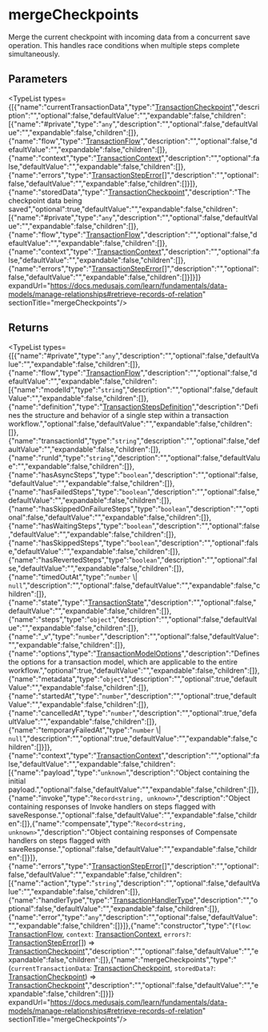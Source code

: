 
# mergeCheckpoints

Merge the current checkpoint with incoming data from a concurrent save operation.
This handles race conditions when multiple steps complete simultaneously.

## Parameters

<TypeList types={[{"name":"currentTransactionData","type":"[TransactionCheckpoint](../../../classes/workflows.TransactionCheckpoint/page.mdx)","description":"","optional":false,"defaultValue":"","expandable":false,"children":[{"name":"#private","type":"`any`","description":"","optional":false,"defaultValue":"","expandable":false,"children":[]},{"name":"flow","type":"[TransactionFlow](../../../types/workflows.TransactionFlow/page.mdx)","description":"","optional":false,"defaultValue":"","expandable":false,"children":[]},{"name":"context","type":"[TransactionContext](../../../classes/workflows.TransactionContext/page.mdx)","description":"","optional":false,"defaultValue":"","expandable":false,"children":[]},{"name":"errors","type":"[TransactionStepError](../../../classes/workflows.TransactionStepError/page.mdx)[]","description":"","optional":false,"defaultValue":"","expandable":false,"children":[]}]},{"name":"storedData","type":"[TransactionCheckpoint](../../../classes/workflows.TransactionCheckpoint/page.mdx)","description":"The checkpoint data being saved","optional":true,"defaultValue":"","expandable":false,"children":[{"name":"#private","type":"`any`","description":"","optional":false,"defaultValue":"","expandable":false,"children":[]},{"name":"flow","type":"[TransactionFlow](../../../types/workflows.TransactionFlow/page.mdx)","description":"","optional":false,"defaultValue":"","expandable":false,"children":[]},{"name":"context","type":"[TransactionContext](../../../classes/workflows.TransactionContext/page.mdx)","description":"","optional":false,"defaultValue":"","expandable":false,"children":[]},{"name":"errors","type":"[TransactionStepError](../../../classes/workflows.TransactionStepError/page.mdx)[]","description":"","optional":false,"defaultValue":"","expandable":false,"children":[]}]}]} expandUrl="https://docs.medusajs.com/learn/fundamentals/data-models/manage-relationships#retrieve-records-of-relation" sectionTitle="mergeCheckpoints"/>

## Returns

<TypeList types={[{"name":"#private","type":"`any`","description":"","optional":false,"defaultValue":"","expandable":false,"children":[]},{"name":"flow","type":"[TransactionFlow](../../../types/workflows.TransactionFlow/page.mdx)","description":"","optional":false,"defaultValue":"","expandable":false,"children":[{"name":"modelId","type":"`string`","description":"","optional":false,"defaultValue":"","expandable":false,"children":[]},{"name":"definition","type":"[TransactionStepsDefinition](../../../types/workflows.TransactionStepsDefinition/page.mdx)","description":"Defines the structure and behavior of a single step within a transaction workflow.","optional":false,"defaultValue":"","expandable":false,"children":[]},{"name":"transactionId","type":"`string`","description":"","optional":false,"defaultValue":"","expandable":false,"children":[]},{"name":"runId","type":"`string`","description":"","optional":false,"defaultValue":"","expandable":false,"children":[]},{"name":"hasAsyncSteps","type":"`boolean`","description":"","optional":false,"defaultValue":"","expandable":false,"children":[]},{"name":"hasFailedSteps","type":"`boolean`","description":"","optional":false,"defaultValue":"","expandable":false,"children":[]},{"name":"hasSkippedOnFailureSteps","type":"`boolean`","description":"","optional":false,"defaultValue":"","expandable":false,"children":[]},{"name":"hasWaitingSteps","type":"`boolean`","description":"","optional":false,"defaultValue":"","expandable":false,"children":[]},{"name":"hasSkippedSteps","type":"`boolean`","description":"","optional":false,"defaultValue":"","expandable":false,"children":[]},{"name":"hasRevertedSteps","type":"`boolean`","description":"","optional":false,"defaultValue":"","expandable":false,"children":[]},{"name":"timedOutAt","type":"`number` \\| `null`","description":"","optional":false,"defaultValue":"","expandable":false,"children":[]},{"name":"state","type":"[TransactionState](../../../enums/workflows.TransactionState/page.mdx)","description":"","optional":false,"defaultValue":"","expandable":false,"children":[]},{"name":"steps","type":"`object`","description":"","optional":false,"defaultValue":"","expandable":false,"children":[]},{"name":"_v","type":"`number`","description":"","optional":false,"defaultValue":"","expandable":false,"children":[]},{"name":"options","type":"[TransactionModelOptions](../../../types/workflows.TransactionModelOptions/page.mdx)","description":"Defines the options for a transaction model, which are applicable to the entire workflow.","optional":true,"defaultValue":"","expandable":false,"children":[]},{"name":"metadata","type":"`object`","description":"","optional":true,"defaultValue":"","expandable":false,"children":[]},{"name":"startedAt","type":"`number`","description":"","optional":true,"defaultValue":"","expandable":false,"children":[]},{"name":"cancelledAt","type":"`number`","description":"","optional":true,"defaultValue":"","expandable":false,"children":[]},{"name":"temporaryFailedAt","type":"`number` \\| `null`","description":"","optional":true,"defaultValue":"","expandable":false,"children":[]}]},{"name":"context","type":"[TransactionContext](../../../classes/workflows.TransactionContext/page.mdx)","description":"","optional":false,"defaultValue":"","expandable":false,"children":[{"name":"payload","type":"`unknown`","description":"Object containing the initial payload.","optional":false,"defaultValue":"","expandable":false,"children":[]},{"name":"invoke","type":"`Record<string, unknown>`","description":"Object containing responses of Invoke handlers on steps flagged with saveResponse.","optional":false,"defaultValue":"","expandable":false,"children":[]},{"name":"compensate","type":"`Record<string, unknown>`","description":"Object containing responses of Compensate handlers on steps flagged with saveResponse.","optional":false,"defaultValue":"","expandable":false,"children":[]}]},{"name":"errors","type":"[TransactionStepError](../../../classes/workflows.TransactionStepError/page.mdx)[]","description":"","optional":false,"defaultValue":"","expandable":false,"children":[{"name":"action","type":"`string`","description":"","optional":false,"defaultValue":"","expandable":false,"children":[]},{"name":"handlerType","type":"[TransactionHandlerType](../../../enums/workflows.TransactionHandlerType/page.mdx)","description":"","optional":false,"defaultValue":"","expandable":false,"children":[]},{"name":"error","type":"`any`","description":"","optional":false,"defaultValue":"","expandable":false,"children":[]}]},{"name":"constructor","type":"(`flow`: [TransactionFlow](../../../types/workflows.TransactionFlow/page.mdx), `context`: [TransactionContext](../../../classes/workflows.TransactionContext/page.mdx), `errors?`: [TransactionStepError](../../../classes/workflows.TransactionStepError/page.mdx)[]) => [TransactionCheckpoint](../../../classes/workflows.TransactionCheckpoint/page.mdx)","description":"","optional":false,"defaultValue":"","expandable":false,"children":[]},{"name":"mergeCheckpoints","type":"(`currentTransactionData`: [TransactionCheckpoint](../../../classes/workflows.TransactionCheckpoint/page.mdx), `storedData?`: [TransactionCheckpoint](../../../classes/workflows.TransactionCheckpoint/page.mdx)) => [TransactionCheckpoint](../../../classes/workflows.TransactionCheckpoint/page.mdx)","description":"","optional":false,"defaultValue":"","expandable":false,"children":[]}]} expandUrl="https://docs.medusajs.com/learn/fundamentals/data-models/manage-relationships#retrieve-records-of-relation" sectionTitle="mergeCheckpoints"/>
